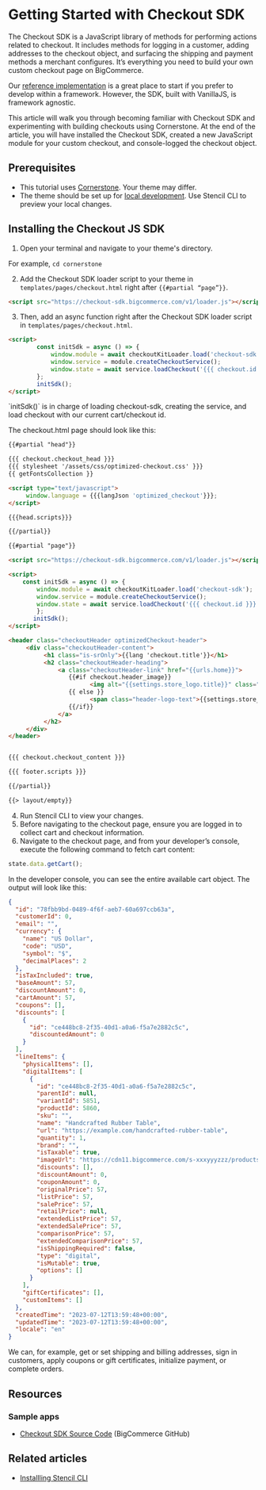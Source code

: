# Getting Started with Checkout SDK

The Checkout SDK is a JavaScript library of methods for performing actions related to checkout. It includes methods for logging in a customer, adding addresses to the checkout object, and surfacing the shipping and payment methods a merchant configures. It’s everything you need to build your own custom checkout page on BigCommerce.

Our [reference implementation](https://github.com/bigcommerce/checkout-js) is a great place to start if you prefer to develop within a framework. However, the SDK, built with VanillaJS, is framework agnostic. 

This article will walk you through becoming familiar with Checkout SDK and experimenting with building checkouts using Cornerstone. At the end of the article, you will have installed the Checkout SDK, created a new JavaScript module for your custom checkout, and console-logged the checkout object.

## Prerequisites
* This tutorial uses [Cornerstone](https://github.com/bigcommerce/cornerstone). Your theme may differ.
* The theme should be set up for [local development](/docs/storefront/stencil/cli/install). Use Stencil CLI to preview your local changes.

## Installing the Checkout JS SDK

1. Open your terminal and navigate to your theme's directory.

For example, `cd cornerstone`

2. Add the Checkout SDK loader script to your theme in `templates/pages/checkout.html` right after `{{#partial “page”}}`. 

```html copy    
<script src="https://checkout-sdk.bigcommerce.com/v1/loader.js"></script>
```

3. Then, add an async function right after the Checkout SDK loader script in `templates/pages/checkout.html`.

```html showLineNumbers copy   
<script>
        const initSdk = async () => {
            window.module = await checkoutKitLoader.load('checkout-sdk');
            window.service = module.createCheckoutService();
            window.state = await service.loadCheckout('{{{ checkout.id }}}');
        };
        initSdk();
</script>
```
<Callout type="info">
`initSdk()` is in charge of loading checkout-sdk, creating the service, and load checkout with our current cart/checkout id.
</Callout>

The checkout.html page should look like this:

```html showLineNumbers copy
{{#partial "head"}}

{{{ checkout.checkout_head }}}
{{{ stylesheet '/assets/css/optimized-checkout.css' }}}
{{ getFontsCollection }}

<script type="text/javascript">
     window.language = {{{langJson 'optimized_checkout'}}};
</script>

{{{head.scripts}}}

{{/partial}}

{{#partial "page"}}

<script src="https://checkout-sdk.bigcommerce.com/v1/loader.js"></script>

<script>
    const initSdk = async () => {
        window.module = await checkoutKitLoader.load('checkout-sdk');
        window.service = module.createCheckoutService();
        window.state = await service.loadCheckout('{{{ checkout.id }}}');
        };
       initSdk();
</script>

<header class="checkoutHeader optimizedCheckout-header">
     <div class="checkoutHeader-content">
          <h1 class="is-srOnly">{{lang 'checkout.title'}}</h1>
          <h2 class="checkoutHeader-heading">
              <a class="checkoutHeader-link" href="{{urls.home}}">
                 {{#if checkout.header_image}}
                       <img alt="{{settings.store_logo.title}}" class="checkoutHeader-logo" id="logoImage" src="{{ checkout.header_image }}"/>
                 {{ else }}
                       <span class="header-logo-text">{{settings.store_logo.title}}</span>
                 {{/if}}
              </a>
          </h2>
     </div>
</header>


{{{ checkout.checkout_content }}}

{{{ footer.scripts }}}

{{/partial}}

{{> layout/empty}}
```
4. Run Stencil CLI to view your changes.
5. Before navigating to the checkout page, ensure you are logged in to collect cart and checkout information. 
6. Navigate to the checkout page, and from your developer’s console, execute the following command to fetch cart content:

```js copy
state.data.getCart();
```

In the developer console, you can see the entire available cart object. The output will look like this:

```json showLineNumbers copy
{
  "id": "78fbb9bd-0489-4f6f-aeb7-60a697ccb63a",
  "customerId": 0,
  "email": "",
  "currency": {
    "name": "US Dollar",
    "code": "USD",
    "symbol": "$",
    "decimalPlaces": 2
  },
  "isTaxIncluded": true,
  "baseAmount": 57,
  "discountAmount": 0,
  "cartAmount": 57,
  "coupons": [],
  "discounts": [
    {
      "id": "ce448bc8-2f35-40d1-a0a6-f5a7e2882c5c",
      "discountedAmount": 0
    }
  ],
  "lineItems": {
    "physicalItems": [],
    "digitalItems": [
      {
        "id": "ce448bc8-2f35-40d1-a0a6-f5a7e2882c5c",
        "parentId": null,
        "variantId": 5851,
        "productId": 5860,
        "sku": "",
        "name": "Handcrafted Rubber Table",
        "url": "https://example.com/handcrafted-rubber-table",
        "quantity": 1,
        "brand": "",
        "isTaxable": true,
        "imageUrl": "https://cdn11.bigcommerce.com/s-xxxyyyzzz/products/5860/images/588/dzn_Handcrafted-Rubber-Table-7__57890.1685111102.220.290.jpg?c=1",
        "discounts": [],
        "discountAmount": 0,
        "couponAmount": 0,
        "originalPrice": 57,
        "listPrice": 57,
        "salePrice": 57,
        "retailPrice": null,
        "extendedListPrice": 57,
        "extendedSalePrice": 57,
        "comparisonPrice": 57,
        "extendedComparisonPrice": 57,
        "isShippingRequired": false,
        "type": "digital",
        "isMutable": true,
        "options": []
      }
    ],
    "giftCertificates": [],
    "customItems": []
  },
  "createdTime": "2023-07-12T13:59:48+00:00",
  "updatedTime": "2023-07-12T13:59:48+00:00",
  "locale": "en"
}
```

<Callout type="info">
We can, for example, get or set shipping and billing addresses, sign in customers, apply coupons or gift certificates, initialize payment, or complete orders.
</Callout>


## Resources

### Sample apps
* [Checkout SDK Source Code](https://github.com/bigcommerce/checkout-sdk-js) (BigCommerce GitHub)

## Related articles
* [Installling Stencil CLI](/stencil-docs/stencil-cli/installing-stencil)
